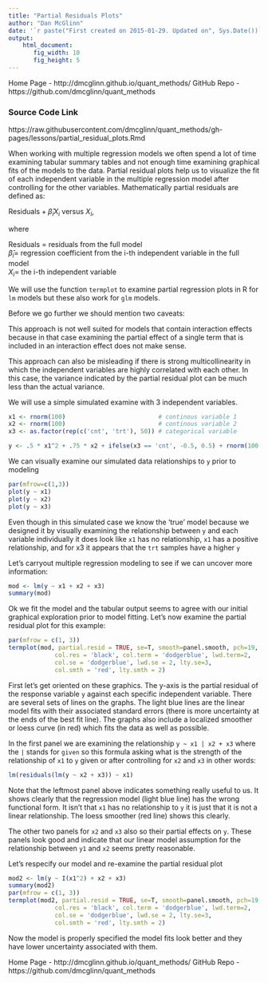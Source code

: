 ```yaml
---
title: "Partial Residuals Plots"
author: "Dan McGlinn"
date: '`r paste("First created on 2015-01-29. Updated on", Sys.Date())`'
output: 
    html_document:
       fig_width: 10
       fig_height: 5
---
```


Home Page - http://dmcglinn.github.io/quant_methods/ 
GitHub Repo - https://github.com/dmcglinn/quant_methods 

### Source Code Link
https://raw.githubusercontent.com/dmcglinn/quant_methods/gh-pages/lessons/partial_residual_plots.Rmd

When working with multiple regression models we often spend a lot of time
examining tabular summary tables and not enough time examining graphical 
fits of the models to the data. Partial residual plots help us to visualize 
the fit of each independent variable in the multiple regression model after
controlling for the other variables. Mathematically partial residuals are defined
as: 
 
$\text{Residuals} + \hat{\beta}_iX_i \text{ versus } X_i,$  

where  

$\text{Residuals = residuals from the full model}$  
$\hat{\beta}_i \text{= regression coefficient from the i-th independent variable in the full model}$  
$X_i \text{= the i-th independent variable}$  

We will use the function `termplot` to examine partial regression plots in R for
`lm` models but these also work for `glm` models. 

Before we go further we should mention two caveats: 

This approach is not well suited for models that contain interaction
effects because in that case examining the partial effect of a single term that 
is included in an interaction effect does not make sense. 

This approach can also be misleading if there is strong multicollinearity in which
the independent variables are highly correlated with each other. In this case,
the variance indicated by the partial residual plot can be much less than the
actual variance. 

We will use a simple simulated examine with 3 independent variables. 

```r
x1 <- rnorm(100)                          # continous variable 1
x2 <- rnorm(100)                          # continous variable 2
x3 <- as.factor(rep(c('cnt', 'trt'), 50)) # categorical variable

y <- .5 * x1^2 + .75 * x2 + ifelse(x3 == 'cnt', -0.5, 0.5) + rnorm(100, 0, 0.1)
```

We can visually examine our simulated data relationships to `y` prior to modeling  

```r
par(mfrow=c(1,3))
plot(y ~ x1)
plot(y ~ x2)
plot(y ~ x3)
```
  
Even though in this simulated case we know the 'true' model because we designed it 
by visually examining the relationship between `y` and each variable individually
it does look like `x1` has no relationship, `x1` has a positive relationship, and 
for x3 it appears that the `trt` samples have a higher `y`

Let's carryout multiple regression modeling to see if we can uncover more information:  

```r
mod <- lm(y ~ x1 + x2 + x3)
summary(mod)
```
Ok we fit the model and the tabular output seems to agree with our initial
graphical exploration prior to model fitting. Let's now examine the partial
residual plot for this example:   

```r
par(mfrow = c(1, 3))
termplot(mod, partial.resid = TRUE, se=T, smooth=panel.smooth, pch=19, cex=0.75,
             col.res = 'black', col.term = 'dodgerblue', lwd.term=2,
             col.se = 'dodgerblue', lwd.se = 2, lty.se=3,
             col.smth = 'red', lty.smth = 2)
```
  
First let's get oriented on these graphics. The y-axis is the partial residual of
the response variable `y` against each specific independent variable. There are
several sets of lines on the graphs. The light blue lines are the linear model 
fits with their associated standard errors (there is more uncertainty at the ends
of the best fit line). The graphs also include a localized smoother or loess 
curve (in red) which fits the data as well as possible. 

In the first panel we are examining the relationship `y ~ x1 | x2 + x3` where the `|` 
stands for `given` so this formula asking what is the strength of the relationship
of `x1` to `y` given or after controlling for `x2` and `x3` in other words: 

```r
lm(residuals(lm(y ~ x2 + x3)) ~ x1)
```

Note that the leftmost panel above indicates something really useful to us. It
shows clearly that the regression model (light blue line) has the wrong functional
form. It isn't that `x1` has no relationship to `y` it is just that it is not a 
linear relationship. The loess smoother (red line) shows this clearly. 

The other two panels for `x2` and `x3` also so their partial effects on `y`. 
These panels look good and indicate that our linear model assumption for the 
relationship between `y1` and `x2` seems pretty reasonable. 

Let's respecify our model and re-examine the partial residual plot  

```r
mod2 <- lm(y ~ I(x1^2) + x2 + x3)
summary(mod2)
par(mfrow = c(1, 3))
termplot(mod2, partial.resid = TRUE, se=T, smooth=panel.smooth, pch=19, cex=0.75,
             col.res = 'black', col.term = 'dodgerblue', lwd.term=2,
             col.se = 'dodgerblue', lwd.se = 2, lty.se=3,
             col.smth = 'red', lty.smth = 2)
```
  
Now the model is properly specified the model fits look better and they have lower
uncertainty associated with them. 

Home Page - http://dmcglinn.github.io/quant_methods/ 
GitHub Repo - https://github.com/dmcglinn/quant_methods 
